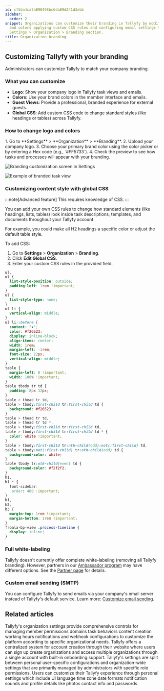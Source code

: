 ```yaml
---
id: cf5ba4ca7a898498bc6da89d241d3ebb
sidebar:
  order: 2
snippet: Organizations can customize their branding in Tallyfy by modifying logos
  and colors applying custom CSS rules and configuring email settings through the
  Settings > Organization > Branding section.
title: Organization branding
---
```


## Customizing Tallyfy with your branding

Administrators can customize Tallyfy to match your company branding.

### What you can customize

*   **Logo**: Show your company logo in Tallyfy task views and emails.
*   **Colors**: Use your brand colors in the member interface and emails.
*   **Guest Views**: Provide a professional, branded experience for external guests.
*   **Global CSS**: Add custom CSS code to change standard styles (like headings or tables) across Tallyfy.

### How to change logo and colors

<Steps>
1.  Go to **Settings** > **Organization** > **Branding**.
2.  Upload your company logo.
3.  Choose your primary brand color using the color picker or by entering a Hex code (e.g., `#FF5733`).
4.  Check the preview to see how tasks and processes will appear with your branding.
</Steps>

![Branding customization screen in Settings](https://screenshots.tallyfy.com/tallyfy%2Fpro%2Fdesktop-light-customizing-branding.png)

![Example of branded task view](https://screenshots.tallyfy.com/tallyfy%2Fpro%2Fdesktop-light-see-brandingcolors-tasks.png)

### Customizing content style with global CSS

:::note[Advanced feature]
This requires knowledge of CSS.
:::

You can add your own CSS rules to change how standard elements (like headings, lists, tables) look inside task descriptions, templates, and documents throughout your Tallyfy account.

For example, you could make all H2 headings a specific color or adjust the default table style.

To add CSS:
<Steps>
1. Go to **Settings** > **Organization** > **Branding**.
2. Click **Edit Global CSS**.
3. Enter your custom CSS rules in the provided field.
</Steps>

```css
ul,
ol {
  list-style-position: outside;
  padding-left: 1rem !important;
}
ul {
  list-style-type: none;
}
ul li {
  vertical-align: middle;
}
ul li::before {
  content: "▪";
  color: #f26523;
  display: inline-block;
  align-items: center;
  width: 1rem;
  margin-left: -1rem;
  font-size: 22px;
  vertical-align: middle;
}
table {
  margin-left: 0 !important;
  width: 100% !important;
}
table tbody tr td {
  padding: 8px 12px;
}
table > thead tr td,
table > tbody:first-child tr:first-child td {
  background: #f26523;
}
table > thead tr td,
table > thead tr td *,
table > tbody:first-child tr:first-child td,
table > tbody:first-child tr:first-child td * {
  color: white !important;
}
table > tbody:first-child tr:nth-child(odd):not(:first-child) td,
table > tbody:not(:first-child) tr:nth-child(odd) td {
  background-color: white;
}
table tbody tr:nth-child(even) td {
  background-color: #f2f2f2;
}
h1,
h1 * {
  font-sidebar:
   order: 400 !important;
}
h1,
h2,
h3 {
  margin-top: 1rem !important;
  margin-bottom: 1rem !important;
}
froala-bp-view .process-timeline {
  display: inline;
}
```

### Full white-labeling

Tallyfy doesn't currently offer complete white-labeling (removing all Tallyfy branding). However, partners in our [Ambassador program](https://tallyfy.com/partners/) may have different options. See the [Partner page](https://tallyfy.com/partners/) for details.

### Custom email sending (SMTP)

You can configure Tallyfy to send emails via your company's email server instead of Tallyfy's default service. Learn more: [Customize email sending](/products/pro/integrations/email/how-to-set-up-custom-smtp-in-tallyfy/).


## Related articles
<CardGrid>
<LinkTitleCard header="<b>Org Settings > Organization customization settings</b>" href="/products/pro/settings/org-settings/organization-customization-settings/" > Tallyfy's organization settings provide comprehensive controls for managing member permissions domains task behaviors content creation working hours notifications and webhook configurations to customize the platform according to specific organizational needs. </LinkTitleCard>
<LinkTitleCard header="<b>Tutorials > Create an organization</b>" href="/products/pro/tutorials/how-can-i-create-a-new-tallyfy-account/" > Tallyfy offers a centralized system for account creation through their website where users can sign up create organizations and access multiple organizations through a single account with built-in onboarding support. </LinkTitleCard>
<LinkTitleCard header="<b>Pro > Settings</b>" href="/products/pro/settings/" > Tallyfy's settings are split between personal user-specific configurations and organization-wide settings that are primarily managed by administrators with specific role permissions. </LinkTitleCard>
<LinkTitleCard header="<b>Personal Settings > Personalization settings</b>" href="/products/pro/settings/personal-settings/personalization-settings/" > Users can customize their Tallyfy experience through personal settings which include UI language time zone date formats notification sounds and profile details like photos contact info and passwords. </LinkTitleCard>
</CardGrid>